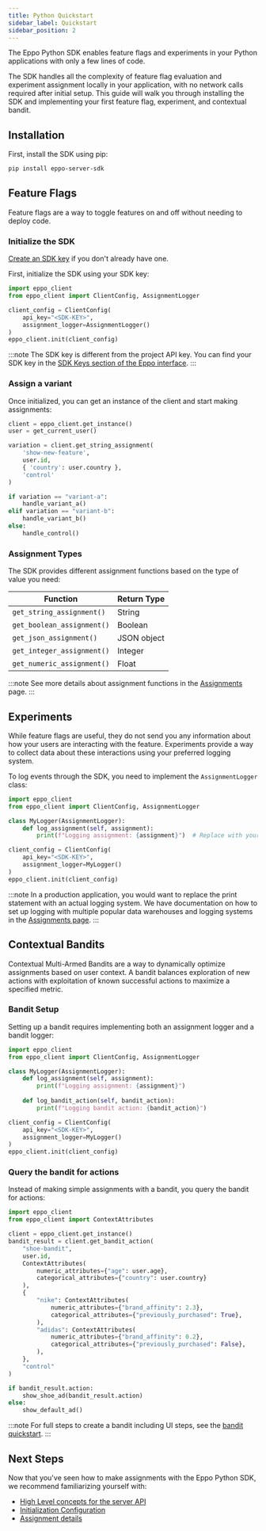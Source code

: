 ```yaml
---
title: Python Quickstart
sidebar_label: Quickstart
sidebar_position: 2
---
```



The Eppo Python SDK enables feature flags and experiments in your Python applications with only a few lines of code.

The SDK handles all the complexity of feature flag evaluation and experiment assignment locally in your application, with no network calls required after initial setup. This guide will walk you through installing the SDK and implementing your first feature flag, experiment, and contextual bandit.

## Installation

First, install the SDK using pip:

```bash
pip install eppo-server-sdk
```

## Feature Flags
Feature flags are a way to toggle features on and off without needing to deploy code.

### Initialize the SDK

[Create an SDK key](/sdks/sdk-keys) if you don't already have one. 

First, initialize the SDK using your SDK key:

```python
import eppo_client
from eppo_client import ClientConfig, AssignmentLogger

client_config = ClientConfig(
    api_key="<SDK-KEY>", 
    assignment_logger=AssignmentLogger()
)
eppo_client.init(client_config)
```

:::note
The SDK key is different from the project API key. You can find your SDK key in the [SDK Keys section of the Eppo interface](https://eppo.cloud/configuration/environments/keys).
:::

### Assign a variant

Once initialized, you can get an instance of the client and start making assignments:

```python
client = eppo_client.get_instance()
user = get_current_user()

variation = client.get_string_assignment(
    'show-new-feature', 
    user.id, 
    { 'country': user.country }, 
    'control'
)

if variation == "variant-a":
    handle_variant_a()
elif variation == "variant-b":
    handle_variant_b()
else:
    handle_control()
```

### Assignment Types

The SDK provides different assignment functions based on the type of value you need:

| Function | Return Type |
|----------|-------------|
| `get_string_assignment()` | String |
| `get_boolean_assignment()` | Boolean |
| `get_json_assignment()` | JSON object |
| `get_integer_assignment()` | Integer |
| `get_numeric_assignment()` | Float |

:::note
See more details about assignment functions in the [Assignments](/sdks/server-sdks/python/assignments) page.
:::

## Experiments

While feature flags are useful, they do not send you any information about how your users are interacting with the feature. Experiments provide a way to collect data about these interactions using your preferred logging system.

To log events through the SDK, you need to implement the `AssignmentLogger` class:

```python
import eppo_client
from eppo_client import ClientConfig, AssignmentLogger

class MyLogger(AssignmentLogger):
    def log_assignment(self, assignment):
        print(f"Logging assignment: {assignment}")  # Replace with your logging logic

client_config = ClientConfig(
    api_key="<SDK-KEY>",
    assignment_logger=MyLogger()
)
eppo_client.init(client_config)
```

:::note
In a production application, you would want to replace the print statement with an actual logging system. We have documentation on how to set up logging with multiple popular data warehouses and logging systems in the [Assignments page](/sdks/server-sdks/python/assignments/#logging-data-to-your-data-warehouse).
:::

## Contextual Bandits

Contextual Multi-Armed Bandits are a way to dynamically optimize assignments based on user context. A bandit balances exploration of new actions with exploitation of known successful actions to maximize a specified metric.

### Bandit Setup

Setting up a bandit requires implementing both an assignment logger and a bandit logger:

```python
import eppo_client
from eppo_client import ClientConfig, AssignmentLogger

class MyLogger(AssignmentLogger):
    def log_assignment(self, assignment):
        print(f"Logging assignment: {assignment}")
        
    def log_bandit_action(self, bandit_action):
        print(f"Logging bandit action: {bandit_action}")

client_config = ClientConfig(
    api_key="<SDK-KEY>",
    assignment_logger=MyLogger()
)
eppo_client.init(client_config)
```

### Query the bandit for actions

Instead of making simple assignments with a bandit, you query the bandit for actions:

```python
import eppo_client
from eppo_client import ContextAttributes

client = eppo_client.get_instance()
bandit_result = client.get_bandit_action(
    "shoe-bandit",
    user.id,
    ContextAttributes(
        numeric_attributes={"age": user.age},
        categorical_attributes={"country": user.country}
    ),
    {
        "nike": ContextAttributes(
            numeric_attributes={"brand_affinity": 2.3},
            categorical_attributes={"previously_purchased": True},
        ),
        "adidas": ContextAttributes(
            numeric_attributes={"brand_affinity": 0.2},
            categorical_attributes={"previously_purchased": False},
        ),
    },
    "control"
)

if bandit_result.action:
    show_shoe_ad(bandit_result.action)
else:
    show_default_ad()
```

:::note
For full steps to create a bandit including UI steps, see the [bandit quickstart](/bandit-quickstart).
:::

## Next Steps

Now that you've seen how to make assignments with the Eppo Python SDK, we recommend familiarizing yourself with:

- [High Level concepts for the server API](/sdks/server-sdks)
- [Initialization Configuration](/sdks/server-sdks/python/initialization)
- [Assignment details](/sdks/server-sdks/python/assignments) 
